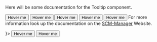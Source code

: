 
<Meta title="Tooltip"/>

Here will be some documentation for the Tooltip component.

<Story name="Default">
  <Tooltip message="I am a tooltip!">
    <button>Hover me</button>
  </Tooltip>
</Story>

<Story name="With Styling">
  <Tooltip message="I am a tooltip!" className="has-text-warning">
    <button>Hover me</button>
  </Tooltip>
</Story>

<Story name="Long Text">
  <Tooltip
    message={LongText}>
    <button>Hover me</button>
  </Tooltip>
</Story>

<Story name="List">
  <Tooltip message={List}>
    <button>Hover me</button>
  </Tooltip>
</Story>

<Story name="Short List">
  <Tooltip message={ShortList}>
    <button>Hover me</button>
  </Tooltip>
</Story>

<Story name="With Link">
  <Tooltip message={<p>
    For more information look up the documentation on the <a href="https://scm-manager.org">SCM-Manager</a> Website.
  </p>}>
    <button>Hover me</button>
  </Tooltip>
</Story>

<Story name="Adjust Position">
  <Tooltip message="I should show where there is space" side="left">
    <button>Hover me</button>
  </Tooltip>
</Story>

<Story name="Accessibility Friendly Tooltip">
  <ExpandableHint summary="Lorem Checksum Checksum Checksum Checksum" message="Lorem ipsum dolor sit amet, consetetur sadipscing elitr, sed diam nonumy eirmod tempor invidunt ut labore et dolore magna aliquyam erat, sed diam voluptua. At vero eos et accusam et justo duo dolores et ea rebum. Stet clita kasd gubergren, no sea takimata sanctus est Lorem ipsum dolor sit amet. Lorem ipsum dolor sit amet, consetetur sadipscing elitr, sed diam nonumy eirmod tempor invidunt ut labore et dolore magna aliquyam erat, sed diam voluptua. At vero eos et accusam et justo duo dolores et ea rebum. Stet clita kasd gubergren, no sea takimata sanctus est Lorem ipsum dolor sit amet."></ExpandableHint>
</Story>
